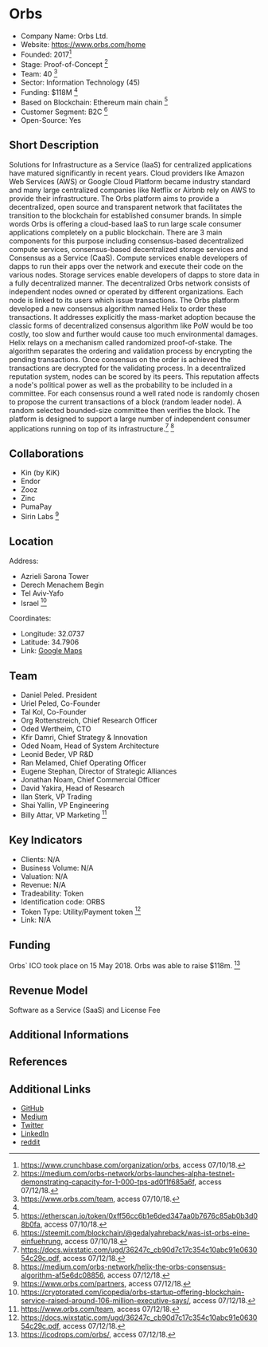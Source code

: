 = Orbs =

* Company Name: Orbs Ltd.
* Website: https://www.orbs.com/home
* Founded: 2017<ref name="crunch">https://www.crunchbase.com/organization/orbs, access 07/10/18.</ref>
* Stage: Proof-of-Concept <ref>https://medium.com/orbs-network/orbs-launches-alpha-testnet-demonstrating-capacity-for-1-000-tps-ad0f1f685a6f, access 07/12/18.</ref>
* Team: 40 <ref>https://www.orbs.com/team, access 07/10/18.</ref>
* Sector: Information Technology (45)
* Funding: $118M <ref name="crunch"/>
* Based on Blockchain: Ethereum main chain <ref>https://etherscan.io/token/0xff56cc6b1e6ded347aa0b7676c85ab0b3d08b0fa, access 07/10/18.</ref>
* Customer Segment: B2C <ref>https://steemit.com/blockchain/@gedalyahreback/was-ist-orbs-eine-einfuehrung, access 07/10/18.</ref>
* Open-Source: Yes


==Short Description==

Solutions for Infrastructure as a Service (IaaS) for centralized applications have matured significantly in recent years. Cloud providers like Amazon Web Services (AWS) or Google Cloud Platform became industry standard and many large centralized companies like Netflix or Airbnb rely on AWS to provide their infrastructure. The Orbs platform aims to provide a decentralized, open source and transparent network that facilitates the transition to the blockchain for established consumer brands. In simple words Orbs is offering a cloud-based IaaS to run large scale consumer applications completely on a public blockchain. There are 3 main components for this purpose including consensus-based decentralized compute services, consensus-based decentralized storage services and Consensus as a Service (CaaS). Compute services enable developers of dapps to run their apps over the network and execute their code on the various nodes. Storage services enable developers of dapps to store data in a fully decentralized manner. The decentralized Orbs network consists of independent nodes owned or operated by different organizations. Each node is linked to its users which issue transactions. The Orbs platform developed a new consensus algorithm named Helix to order these transactions. It addresses explicitly the mass-market adoption because the classic forms of decentralized consensus algorithm like PoW would be too costly, too slow and further would cause too much environmental damages. Helix relays on a mechanism called randomized proof-of-stake. The algorithm separates the ordering and validation process by encrypting the pending transactions. Once consensus on the order is achieved the transactions are decrypted for the validating process. In a decentralized reputation system, nodes can be scored by its peers. This reputation affects a node's political power as well as the probability to be included in a committee. For each consensus round a well rated node is randomly chosen to propose the current transactions of a block (random leader node). A random selected bounded-size committee then verifies the block. The platform is designed to support a large number of independent consumer applications running on top of its infrastructure.<ref>https://docs.wixstatic.com/ugd/36247c_cb90d7c17c354c10abc91e063054c29c.pdf, access 07/12/18.</ref> <ref>https://medium.com/orbs-network/helix-the-orbs-consensus-algorithm-af5e6dc08856, access 07/12/18.</ref>
==Collaborations==
* Kin (by KiK)
* Endor
* Zooz
* Zinc
* PumaPay
* Sirin Labs <ref>https://www.orbs.com/partners, access 07/12/18.</ref>



==Location==


Address:
* Azrieli Sarona Tower
* Derech Menachem Begin
* Tel Aviv-Yafo
* Israel <ref>https://cryptorated.com/icopedia/orbs-startup-offering-blockchain-service-raised-around-106-million-executive-says/, access 07/12/18.</ref>

Coordinates:
* Longitude: 32.0737
* Latitude: 34.7906
*Link: [https://www.google.com/maps/place/Azrieli+Center,+Derech+Menachem+Begin,+Tel+Aviv-Yafo,+Israel/@32.0737632,34.7906659,19z/data=!4m5!3m4!1s0x151d4b996d0afa93:0xf7b39dda408c811c!8m2!3d32.0740769!4d34.7922028 Google Maps]



==Team==
* Daniel Peled. President
* Uriel Peled, Co-Founder
* Tal Kol​, Co-Founder
* Org Rottenstreich, Chief Research Officer
* Oded Wertheim, CTO
* Kfir Damri, Chief Strategy & Innovation
* Oded Noam, Head of System Architecture
* Leonid Beder, VP R&D
* Ran Melamed, Chief Operating Officer
* Eugene Stephan, Director of Strategic Alliances
* Jonathan Noam, Chief Commercial Officer
* David Yakira, Head of Research
* Ilan Sterk, VP Trading
* Shai Yallin, VP Engineering
* Billy Attar, VP Marketing <ref>https://www.orbs.com/team, access 07/12/18.</ref>


==Key Indicators==

* Clients: N/A
* Business Volume: N/A
* Valuation: N/A
* Revenue: N/A
* Tradeability: Token
* Identification code: ORBS
* Token Type: Utility/Payment token <ref>https://docs.wixstatic.com/ugd/36247c_cb90d7c17c354c10abc91e063054c29c.pdf, access 07/12/18.</ref>
* Link: N/A

==Funding==

Orbs` ICO took place on 15 May 2018. Orbs was able to raise $118m. <ref>https://icodrops.com/orbs/, access 07/12/18.</ref>

==Revenue Model==
Software as a Service (SaaS) and License Fee

==Additional Informations==

==References==

<references/>

==Additional Links==

* [https://github.com/orbs-network GitHub]
* [https://medium.com/orbs-network Medium]
* [https://twitter.com/orbs_network Twitter]
* [https://www.linkedin.com/company/orbs/ LinkedIn]
* [https://www.reddit.com/r/ORBS_Network/ reddit]

